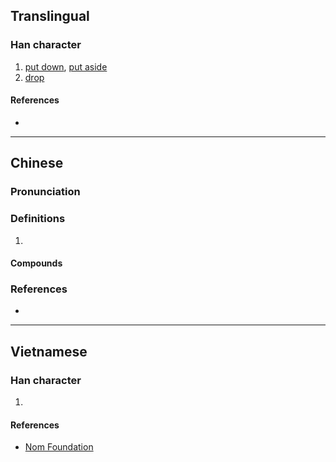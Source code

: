 {{character info/new}}
==Translingual==

===Han character===
{{Han char|rn=64|rad=手|as=11|sn=14|four=56064|canj=QWHR|ids=⿰扌畧}}

# [[put down]], [[put aside]]
# [[drop]]

====References====
* {{Han ref|kx=0453.191|dkj=12673|hdz=31946.050|uh=6482|ud=25730|bh=E1E6|bd=57830}}

----

==Chinese==
{{zh-forms}}

===Pronunciation===
{{zh-pron
|m=liào
|c=loek6,liu1
|cat=
}}

===Definitions===
{{zh-hanzi}}

# {{rfdef|zh}}

====Compounds====
{{zh-der|乾撂臺|撂下|撂下臉來|撂了|撂倒|撂地|撂地幫|撂手|撂挑子|撂皮|撂荒|撂跤|撂過手|撂開|撂開手}}

===References===
* {{R:yue:Hanzi}}

----

==Vietnamese==

===Han character===
{{vi-hantu|rs=手11|lược}}

# {{defn|lang=vi|sort=手11}}

====References====
* [http://nomfoundation.org/common/nom_details.php?codepoint=6482 Nom Foundation]